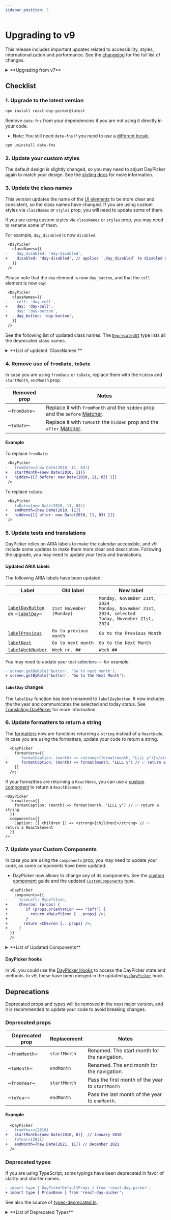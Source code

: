 ```yaml
---
sidebar_position: 5
---
```


# Upgrading to v9

This release includes important updates related to accessibility, styles, internationalization and performance. See the [changelog](./changelog.mdx) for the full list of changes.

<details>
  <summary>**Upgrading from v7**</summary>

If you are upgrading from v7, this guide is still valid for you. Read first the [migration guide from v7 to v8](#upgrade-from-v7-to-v8) and then follow the steps below.

</details>

## Checklist

### 1. Upgrade to the latest version

```bash npm2yarn
npm install react-day-picker@latest
```

Remove `date-fns` from your dependencies if you are not using it directly in your code.

- Note: You still need `date-fns` if you need to use a [different locale](./docs/localization.mdx).

```bash npm2yarn
npm uninstall date-fns
```

### 2. Update your custom styles

The default design is slightly changed, so you may need to adjust DayPicker again to match your design. See the [styling docs](./docs/styling.mdx) for more information.

### 3. Update the class names

This version updates the name of the [UI elements](./api/enumerations/UI.md) to be more clear and consistent, so the class names have changed. If you are using custom styles via `classNames` or `styles` prop, you will need to update some of them.

If you are using custom styles via `classNames` or `styles` prop, you may need to rename some of them.

For example, `day_disabled` is now `disabled`:

```diff
 <DayPicker
   classNames={{
-    day_disabled: 'day-disabled',
+    disabled: 'day-disabled', // applies `.day_disabled` to disabled days
   }}
 />
```

Please note that the `day` element is now `day_button`, and that the `cell` element is now `day`:

```diff
 <DayPicker
   classNames={{
-    cell: 'day-cell',
+    day: 'day-cell',
-    day: 'day-button',
+    day_button: 'day-button',
   }}
 />
```

See the following list of updated class names. The [`DeprecatedUI`](./api/type-aliases/DeprecatedUI.md) type lists all the deprecated class names.

<details>
  <summary>**List of updated `ClassNames`**</summary>

| Old Name              | New Name                                                   |
| --------------------- | ---------------------------------------------------------- |
| `button`              | `button_previous`, `button_next`                           |
| `button_reset`        | `button_previous`, `button_next`                           |
| `caption`             | `month_caption`                                            |
| `caption_between`     | Removed                                                    |
| `caption_dropdowns`   | `dropdowns`                                                |
| `caption_end`         | Removed                                                    |
| `caption_start`       | Removed                                                    |
| `cell`                | `day` – ⚠️ The previous `day` element is now `day_button`. |
| `day_disabled`        | `disabled`                                                 |
| `day_hidden`          | `hidden`                                                   |
| `day_outside`         | `outside`                                                  |
| `day_range_end`       | `range_end`                                                |
| `day_range_middle`    | `range_middle`                                             |
| `day_range_start`     | `range_start`                                              |
| `day_selected`        | `selected`                                                 |
| `day_today`           | `today`                                                    |
| `dropdown_icon`       | `chevron`                                                  |
| `dropdown_month`      | `months_dropdown`                                          |
| `dropdown_year`       | `years_dropdown`                                           |
| `head`                | Removed                                                    |
| `head_cell`           | `weekday`                                                  |
| `head_row`            | `weekdays`                                                 |
| `multiple_months`     | Removed. Use `data-multiple-months` data attribute.        |
| `nav_button`          | `button_previous`, `button_next`                           |
| `nav_button_next`     | `button_next`                                              |
| `nav_button_previous` | `button_previous`                                          |
| `nav_icon`            | `chevron`, `button_next`, `button_previous`                |
| `row`                 | `week`                                                     |
| `table`               | `month_grid`                                               |
| `tbody`               | `weeks`                                                    |
| `tfoot`               | `footer`                                                   |
| `vhidden`             | Removed                                                    |
| `weeknumber`          | `week_number`                                              |
| `with_weeknumber`     | Removed. Use `data-week-numbers` data attribute.           |

</details>

### 4. Remove use of `fromDate`, `toDate`

In case you are using `fromDate` or `toDate`, replace them with the `hidden` and `startMonth`, `endMonth` prop.

| Removed prop | Notes                                                                                                        |
| ------------ | ------------------------------------------------------------------------------------------------------------ |
| ~`fromDate`~ | Replace it with `fromMonth` and the `hidden` prop and the `before` [Matcher](./api/type-aliases/Matcher.md). |
| ~`toDate`~   | Replace it with `toMonth` the `hidden` prop and the `after` [Matcher](./api/type-aliases/Matcher.md).        |

#### Example

To replace `fromDate`:

```diff
 <DayPicker
-   fromDate={new Date(2010, 11, 03)}
+   startMonth={new Date(2010, 11)}
+   hidden={[{ before: new Date(2010, 11, 03) }]}
 />
```

To replace `toDate`:

```diff
 <DayPicker
-   toDate={new Date(2010, 11, 03)}
+   endMonth={new Date(2010, 11)}
+   hidden={[{ after: new Date(2010, 11, 03) }]}
 />
```

### 5. Update tests and translations

DayPicker relies on ARIA labels to make the calendar accessible, and v9 include some updates to make them more clear and descriptive. Following the upgrade, you may need to update your tests and translations.

#### Updated ARIA labels

The following ARIA labels have been updated:

| Label                                                                                                | Old label                | New label                                                                                                  |
| ---------------------------------------------------------------------------------------------------- | ------------------------ | ---------------------------------------------------------------------------------------------------------- |
| [`labelDayButton`](./api/functions/labelDayButton)<br/>_ex_ ~[`labelDay`](./api/functions/labelDay)~ | `21st November (Monday)` | `Monday, November 21st, 2024`<br/>`Monday, November 21st, 2024, selected`<br/>`Today, November 21st, 2024` |
| [`labelPrevious`](./api/functions/labelPrevious)                                                     | `Go to previous month`   | `Go to the Previous Month`                                                                                 |
| [`labelNext`](./api/functions/labelNext)                                                             | `Go to next month`       | `Go to the Next Month`                                                                                     |
| [`labelWeekNumber`](./api/functions/labelWeekNumber.md)                                              | `Week nr. ##`            | `Week ##`                                                                                                  |

You may need to update your test selectors — for example:

```diff title="./test.js"
- screen.getByRole('button', 'Go to next month');
+ screen.getByRole('button', 'Go to the Next Month');
```

#### `labelDay` changes

The `labelDay` function has been renamed to `labelDayButton`. It now includes the the year and communicates the selected and today status. See [Translating DayPicker](./docs//translation.mdx) for more information.

### 6. Update formatters to return a string

The [formatters](./docs/localization.mdx#formatters) now are functions returning a `string` instead of a `ReactNode`. In case you are using the formatters, update your code to return a string.

```diff
  <DayPicker
    formatters={{
-      formatCaption: (month) => <strong>{format(month, "LLLL y")}</strong> // ❌ returned an element
+      formatCaption: (month) => format(month, "LLLL y") // ✅ return a string
    }}
  />;
```

If your formatters are returning a `ReactNode`, you can use a [custom component](./guides/custom-components.mdx) to return a `ReactElement`:

```tsx
<DayPicker
  formatters={{
    formatCaption: (month) => format(month, "LLLL y") // ✅ return a string
  }}
  components={{
    Caption: ({ children }) => <strong>{children}</strong> // ✅ return a ReactElement
  }}
/>
```

### 7. Update your Custom Components

In case you are using the `components` prop, you may need to update your code, as some components have been updated.

- DayPicker now allows to change any of its components. See the [custom component](./guides/custom-components.mdx) guide and the updated [`CustomComponents`](./api/type-aliases/CustomComponents) type.

```diff
  <DayPicker
    components={{
-     IconLeft: MyLeftIcon,
+     Chevron: (props) {
+        if (props.orientation === "left") {
+          return <MyLeftIcon {...props} />;
+        }
+       return <Chevron {...props} />;
+     }
  }}
  />
```

<details>
  <summary>**List of Updated Components**</summary>

| Components     | Changes                                                                      |
| -------------- | ---------------------------------------------------------------------------- |
| `Caption`      | Renamed to [`MonthCaption`](./api/functions/MonthCaption.md).                |
| `Day`          | Now it renders a [`DayButton`](./api/functions/DayButton.md).                |
| `DayContent`   | Removed. Change its content with [`labelDay`]('./api/functions/labelDay.md). |
| `Head`         | Removed.                                                                     |
| `HeadRow`      | Renamed to [`WeekDays`](./api/functions/WeekDays.md).                        |
| `IconDropdown` | Removed. The icon is rendered by [`Chevron`](./api/functions/Chevron.md).    |
| `IconLeft`     | Removed. The icon is rendered by [`Chevron`](./api/functions/Chevron.md).    |
| `IconRight`    | Removed. The icon is rendered by [`Chevron`](./api/functions/Chevron.md).    |
| `Row`          | Renamed to [`Week`](./api/functions/Week.md).                                |

</details>

#### DayPicker hooks

In v8, you could use the [DayPicker Hooks](../versioned_docs//version-8.10.1/advanced-guides/custom-components.mdx#daypicker-hooks) to access the DayPicker state and methods. In v9, these have been merged in the updated [`useDayPicker`](./api/functions/useDayPicker.md) hook.

## Deprecations

Deprecated props and types will be removed in the next major version, and it is recommended to update your code to avoid breaking changes.

### Deprecated props

| Deprecated prop | Replacement  | Notes                                            |
| --------------- | ------------ | ------------------------------------------------ |
| ~`fromMonth`~   | `startMonth` | Renamed. The start month for the navigation.     |
| ~`toMonth`~     | `endMonth`   | Renamed. The end month for the navigation.       |
| ~`fromYear`~    | `startMonth` | Pass the first month of the year to `startMonth` |
| ~`toYear`~      | `endMonth`   | Pass the last month of the year to `endMonth`.   |

#### Example

```diff
  <DayPicker
-   fromYear={2010}
+   startMonth={new Date(2010, 0)}  // January 2010
-   toYear={2021}
+   endMonth={new Date(2021, 11)} // December 2021
  />
```

### Deprecated types

If you are using TypeScript, some typings have been deprecated in favor of clarity and shorter names.

```diff
- import type { DayPickerDefaultProps } from 'react-day-picker';
+ import type { PropsBase } from 'react-day-picker';
```

See also the source of [types-deprecated.ts](https://github.com/gpbl/react-day-picker/blob/next/src/types-deprecated.ts).

<details>
  <summary>**List of Deprecated Types**</summary>

| Deprecated Type                | Deprecation Reason                                                                                                          |
| ------------------------------ | --------------------------------------------------------------------------------------------------------------------------- |
| ~`Caption`~                    | This component has been renamed. Use [`MonthCaption`](./api/functions/MonthCaption.md) instead.                             |
| ~`HeadRow`~                    | This component has been removed.                                                                                            |
| ~`Row`~                        | This component has been renamed. Use [`Week`](./api/functions/Week.md) instead.                                             |
| ~`DayPickerSingleProps`~       | This type has been renamed. Use [`PropsSingle`](./api/interfaces/PropsSingle.md) instead.                                   |
| ~`DayPickerMultipleProps`~     | This type has been renamed. Use [`PropsMulti`](./api/interfaces/PropsMulti.md) instead.                                     |
| ~`DayPickerRangeProps`~        | This type has been renamed. Use [`PropsRange`](./api/interfaces/PropsRange.md) instead.                                     |
| ~`DayPickerDefaultProps`~      | This type has been renamed. Use [`PropsBase`](./api/interfaces/PropsBase.md) instead.                                       |
| ~`DaySelectionMode`~           | This type has been renamed. Use [`Mode`](./api/type-aliases/Mode.md) instead.                                               |
| ~`Modifier`~                   | This type will be removed. Use `string` instead.                                                                            |
| ~`SelectSingleEventHandler`~   | This type will be removed. Use [`PropsSingle["onSelect]`](./api/interfaces/PropsSingle.md) instead.                         |
| ~`SelectMultipleEventHandler`~ | This type will be removed. Use [`PropsMulti["onSelect]`](./api/interfaces/PropsMulti.md) instead.                           |
| ~`SelectRangeEventHandler`~    | This type will be removed. Use [`PropsRange["onSelect]`](./api/interfaces/PropsRange.md) instead.                           |
| ~`DayPickerProviderProps`~     | This type is not used anymore.                                                                                              |
| ~`useNavigation`~              | This type has been included in [`useDayPicker`](./api/functions/useDayPicker.md).                                           |
| ~`useDayRender`~               | This hook has been removed. To customize the rendering of a day, use the `htmlAttributes` prop in a custom `Day` component. |
| ~`ContextProvidersProps`~      | This type is not used anymore.                                                                                              |
| ~`DayLabel`~                   | Use `typeof labelDay` instead.                                                                                              |
| ~`NavButtonLabel`~             | Use `typeof labelNext` or `typeof labelPrevious` instead.                                                                   |
| ~`WeekdayLabel`~               | Use `typeof labelWeekday` instead.                                                                                          |
| ~`WeekNumberLabel`~            | Use `typeof labelWeekNumber` instead.                                                                                       |
| ~`DayClickEventHandler`~       | Use `DayMouseEventHandler` instead.                                                                                         |
| ~`DayFocusEventHandler`~       | This type will be removed. Use `DayEventHandler<React.FocusEvent \| React.KeyboardEvent>` instead.                          |
| ~`DayKeyboardEventHandler`~    | This type will be removed. Use `DayEventHandler<React.KeyboardEvent>` instead.                                              |
| ~`DayMouseEventHandler`~       | This type will be removed. Use `DayEventHandler<React.MouseEvent>` instead.                                                 |
| ~`DayPointerEventHandler`~     | This type will be removed. Use `DayEventHandler<React.PointerEvent>` instead.                                               |
| ~`DayTouchEventHandler`~       | This type will be removed. Use `DayEventHandler<React.TouchEvent>` instead.                                                 |

</details>

